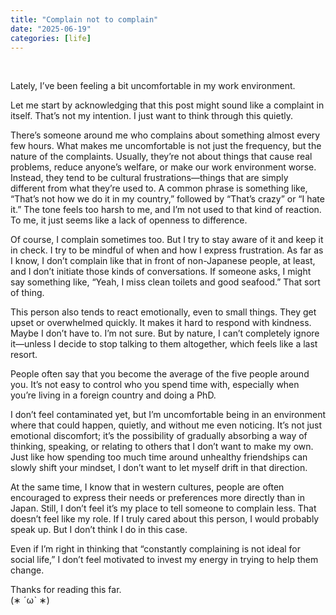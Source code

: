 ```yaml
---
title: "Complain not to complain"
date: "2025-06-19"
categories: [life]
---
```


\

Lately, I've been feeling a bit uncomfortable in my work environment.

Let me start by acknowledging that this post might sound like a complaint in itself. That's not my intention. I just want to think through this quietly.

There's someone around me who complains about something almost every few hours. What makes me uncomfortable is not just the frequency, but the nature of the complaints. Usually, they're not about things that cause real problems, reduce anyone's welfare, or make our work environment worse. Instead, they tend to be cultural frustrations—things that are simply different from what they're used to. A common phrase is something like, “That's not how we do it in my country,” followed by “That's crazy” or “I hate it.” The tone feels too harsh to me, and I'm not used to that kind of reaction. To me, it just seems like a lack of openness to difference.

Of course, I complain sometimes too. But I try to stay aware of it and keep it in check. I try to be mindful of when and how I express frustration. As far as I know, I don't complain like that in front of non-Japanese people, at least, and I don't initiate those kinds of conversations. If someone asks, I might say something like, “Yeah, I miss clean toilets and good seafood.” That sort of thing.

This person also tends to react emotionally, even to small things. They get upset or overwhelmed quickly. It makes it hard to respond with kindness. Maybe I don't have to. I'm not sure. But by nature, I can't completely ignore it—unless I decide to stop talking to them altogether, which feels like a last resort.

People often say that you become the average of the five people around you. It's not easy to control who you spend time with, especially when you're living in a foreign country and doing a PhD.

I don’t feel contaminated yet, but I'm uncomfortable being in an environment where that could happen, quietly, and without me even noticing. It's not just emotional discomfort; it's the possibility of gradually absorbing a way of thinking, speaking, or relating to others that I don't want to make my own. Just like how spending too much time around unhealthy friendships can slowly shift your mindset, I don't want to let myself drift in that direction.

At the same time, I know that in western cultures, people are often encouraged to express their needs or preferences more directly than in Japan. Still, I don't feel it's my place to tell someone to complain less. That doesn't feel like my role. If I truly cared about this person, I would probably speak up. But I don't think I do in this case.

Even if I'm right in thinking that “constantly complaining is not ideal for social life,” I don't feel motivated to invest my energy in trying to help them change.

Thanks for reading this far.  
(∗ ˊωˋ ∗)